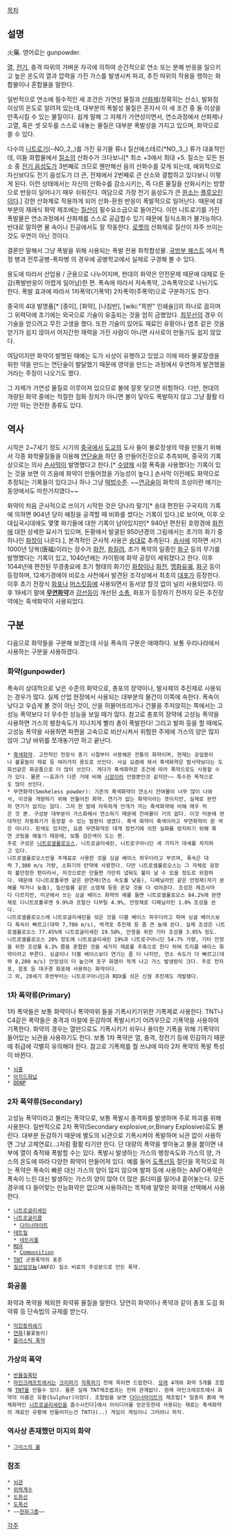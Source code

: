 [[목차]]
== 설명 ==
火藥. 영어로는 gunpowder.

[[열]], [[전기]], 충격 따위의 가벼운 자극에 의하여 순간적으로 연소 또는 분해 반응을 일으키고 높은 온도의 열과 압력을 가진 가스를 발생시켜 파괴, 추진 따위의 작용을 행하는 화합물이나 혼합물을 말한다.

일반적으로 연소에 필수적인 세 조건은 가연성 물질과 [[산화제]](정확히는 산소), 발화점 이상의 온도로 알려져 있는데, 대부분의 폭발성 물질은 혼자서 이 세 조건 중 둘 이상을 만족시킬 수 있는 물질이다. 쉽게 말해 그 자체가 가연성이면서, 연소과정에서 산화제나 고열, 혹은 셋 모두를 스스로 내놓는 물질은 대부분 폭발성을 가지고 있으며, 화약으로 쓸 수 있다.

다수의 [[니트로]]기(─NO,,2,,)를 가진 유기물 류나 질산에스테르(*NO,,3,,) 류가 대표적인데, 이들 화합물에서 [[질소]]의 산화수가 크다보니[* 최소 +3에서 최대 +5. 질소는 모든 원소 중 [[전기 음성도]]가 3번째로 크므로 웬만해선 음의 산화수를 갖게 되는데, 예외적으로 자신보다도 전기 음성도가 더 큰, 전체에서 2번째로 큰 산소와 결합하고 있다보니 이렇게 된다. 이런 상태에서는 자신의 산화수를 감소시키는, 즉 다른 물질을 산화시키는 방향으로 반응이 일어나기 매우 쉬워진다. 여담으로 가장 전기 음성도가 큰 [[원소]]는 [[플루오린]]이다.] 강한 산화제로 작용하게 되어 산화-환원 반응이 폭발적으로 일어난다. 때문에 대부분의 재래식 화약 제조에는 [[질산]]이 필수요소급으로 들어간다. 이런 니트로기를 가진 폭발물은 연소과정에서 산화제를 스스로 공급할수 있기 때문에 질식소화가 불가능하다. 반대로 말하면 물 속이나 진공에서도 잘 작동한다. [[로켓]]의 산화제로 질산이 자주 쓰이는 것도 우연이 아닌 것이다.

결론만 말해서 그냥 폭발을 위해 사용되는 폭발 전용 화학합성물. [[국방부 퀘스트]] 에서 특정 병과 전투공병-폭파병 의 경우에 공병학교에서 실제로 구경해 볼 수 있다.

용도에 따라서 산업용 / 군용으로 나누어지며, 현대의 화약은 안전문제 때문에 대체로 둔감(폭발반응이 어렵게 일어남)한 편. 폭속에 따라서 저속폭약, 고속폭약으로 나뉘기도 한다. 폭발 효과에 따라서 1차폭약(기폭약) 2차폭약(주폭약)으로 구분하기도 한다.

중국의 4대 발명품[* [종이], [화약], [나침반], [wiki:"목판" 인쇄술]]의 하나로 꼽히며 그 위력덕에 초기에는 외국으로 기술이 유출되는 것을 엄히 금했었다. [[최무선]]의 경우 이 기술을 얻으려고 무진 고생을 했다. 또한 기술이 있어도 재료인 유황이나 염초 같은 것을 얻기가 쉽지 않아서 어지간한 재력을 가진 사람이 아니면 사사로이 만들기도 쉽지 않았다.

여담이지만 화약이 발명된 때에는 도가 사상이 유행하고 있었고 이에 따라 불로장생을 위한 약을 만드는 연단술이 발달했기 때문에 영약을 만드는 과정에서 우연하게 발견했을거라는 주장이 나오기도 했다.

그 자체가 가연성 물질로 이루어져 있으므로 불에 잘못 닿으면 위험하다. 다만, 현대의 개량된 화약 중에는 적절한 점화 장치가 아니면 불이 닿아도 폭발하지 않고 그냥 활활 타기만 하는 안전한 종류도 있다.
== 역사 ==
시작은 2~7세기 정도 시기의 [[중국]]에서 [[도교]]의 도사 들이 불로장생의 약을 만들기 위해서 각종 화학물질들을 이용해 [[연단]]술을 하던 중 만들어진것으로 추측되며, 중국의 기록상으로는 의사 [[손사막]]이 발명했다고 한다.[* [[수양제]] 시절 폭죽을 사용했다는 기록이 있는 것을 보면 이 즈음에 화약이 만들어졌을 가능성이 높다.] 손사막 이전에도 화약으로 추정되는 기록들이 있다고나 하나 그냥 [[떡밥]]수준. ~~[[연금술]]이 화학의 조상이란 얘기는 동양에서도 마찬가지였다~~

화약이 처음 군사적으로 쓰이기 시작한 것은 당나라 말기[* 송대 편찬된 구국지의 기록에 의하면 904년 당이 예장을 공격할 때 비화를 썼다는 기록이 있다.]로 보이며, 이후 오대십국시대에도 몇몇 화기들에 대한 기록이 남아있지만[* 940년 편찬된 호령경에 [[화전]]에 대한 상세한 묘사가 있으며, 돈황에서 발굴된 950년경의 그림에서는 초기의 화기 중 하나인 [[화창]]이 나온다.], 본격적인 군사적 사용은 [[송]]대로 추측된다. [[송사]]에 의하면 서기 1000년 당복(唐福)이라는 장수가 [[화전]], [[화질려]], 초기 폭약의 일종인 [[화구]] 등의 무기를 발명했다는 기록이 있고, 1040년에는 카이펑에 화약 공장이 세워졌다고 한다. 이후 1044년에 편찬된 무경총요에 초기 형태의 화기인 [[화창]]이나 [[화전]], [[맹화유궤]], [[화구]] 등이 등장하며, 12세기경에야 비로소 사천에서 발견된 조각상에서 최초의 [[대포]]가 등장한다. 이후 초기 전장식 [[화포]]나 [[머스킷]]등에 사용되면서 동서양 할것 없이 널리 사용되었다. 이후 19세기 말에 '''[[무연화약]]'''과 [[강선]]등이 개선된 [[소총]], 화포가 등장하기 전까지 모든 추진장약에는 흑색화약이 사용되었다.
== 구분 ==
다음으로 화약들을 구분해 보겠는데 사실 폭속의 구분은 애매하다. 보통 우리나라에서 사용하는 구분을 사용하겠다.
=== 화약(gunpowder) ===
폭속이 상대적으로 낮은 수준의 화약으로, 총포의 장약이나, 발사체의 추진제로 사용되는 경우가 많다. 실제 산업 현장에서 사용되는 대부분의 물건이 이쪽에 속한다. 폭속이 낮다고 우습게 볼 것이 아닌 것이, 산을 허물어뜨리거나 건물을 주저앉히는 쪽에서는 고성능 폭약보다 더 우수한 성능을 보일 때가 많다.
참고로 총포의 장약에 고성능 폭약을 사용하면 가스의 팽창속도가 지나치게 빨라 총이 폭발한다! 그리고 발파 등을 할 때에도 고성능 폭약을 사용하면 파편을 고속으로 비산시켜서 위험한 주제에 가스의 양은 많지 않아 그냥 바위를 쪼개놓기만 하고 끝난다.

 * [[흑색화약]]. 고전적인 전장식 총기 시절부터 사용해온 전통의 화약이며, 현재는 공업용이나 불꽃놀이 재료 등 여러가지 용도로 쓰인다. 사실 요즘에 와서 흑색화약은 발사약보다는 도화선같은 화공품으로 더 많이 쓰인다. 게다가 흑색화약은 조건에 따라 폭약으로도 사용할 수가 있다. 물론 ~~효과가 다른 거에 비해 [[시망]]이라 안쓸뿐인것 같지만~~ 특수한 목적으로도 많이 쓰인다.
 * 무연화약(Smokeless powder): 기존의 흑색화약이 연소시 잔여물이 너무 많이 나와서, 이것을 개량하기 위해 만들어진 화약. 연기가 없는 화약이라는 뜻이지만, 실제로 완전히 연기가 없지는 않다. 그저 한 발에 자욱하게 안개가 끼는 흑색화약에 비해 매우 적은 것 뿐. 구성분 대부분이 가스화해서 연소하기 때문에 잔여물이 거의 없다. 이것 덕분에 현대적인 자동화기가 등장할 수 있는 발판이 생겼다. 흑색 화약이 흑색이라고 무연화약이 흰 색은 아니다. 흰색도 있지만, 요즘 무연화약은 대개 정전기에 의한 실화를 방지하기 위해 흑연 코팅을 해놓기 때문에, 보통 검은색이 도는 편.
 주로 구성은 [[니트로셀룰로오스]], 니트로글리세린, 니트로구아니딘 세 가지가 대세를 차지하고 있다.
 니트로셀룰로오스만을 주재료로 사용한 것을 싱글 베이스 파우더라고 부르며, 폭속은 대략 7,300 m/s 가량, 소화기의 탄약에 사용한다. 다만 니트로셀룰로오스는 그 자체로 굉장히 불안정한 편이라서, 저것으로만 만들면 가만히 냅둬도 불이 날 수 있을 정도로 위험하다. 때문에 디니트로톨루엔 같은 완연제(연소 속도를 낮춤), 디페닐라민 같은 안정제(자기 분해를 막거나 늦춤), 질산칼륨 같은 소염제 등등 온갖 것을 다 섞어준다. 조성은 제조사마다 다르지만, 미군에서 쓰는 싱글 베이스 화약의 예를 들면 니트로셀룰로오스 84.2%에 완연제로 디니트로톨루엔 9.9%과 프탈산 디부틸 4.9%, 안정제로 디페닐라민 1.0% 조성을 쓴다. 
 니트로셀룰로오스에 니트로글리세린을 섞은 것을 더블 베이스 파우더라고 하며 싱글 베이스보다 폭속이 빠르고(대략 7,700 m/s), 박격포 추진제 등 좀 큰 놈에 쓴다. 실제 조성은 니트로셀룰로오스 77.45%에 니트로글리세린 19.50%, 안정을 위한 기타 조성물 3.05% 정도.
 니트로셀룰로오스 20% 정도에 니트로글리세린 19%과 니트로구아니딘 54.7% 가량, 기타 안정을 위한 조성물 6.3% 쯤을 혼합한 것을 세가지 재료를 주축으로 한다 하여 트리플 베이스 화약이라고 부른다. 싱글이나 더블 베이스보다 연기는 좀 더 나지만, 연소 속도가 더 빠르고(대략 8,200 m/s) 안정성이 더 높으며 포구 화염이 적게 나고 가스 발생량이 크다. 주로 전차포, 함포 등 대구경 화포에 사용하는 화약이다.
 그 외, 20세기 후반부터는 니트로구아니딘과 RDX를 섞은 신형 추진제도 개발됐다.

=== 1차 폭약류(Primary) ===
1차 폭약들은 보통 화약이나 폭약따위 들을 기폭시키기위한 기폭제로 사용한다. TNT나 C4같은 폭약들은 충격과 마찰에 둔감하여 폭발시키기 어려우므로 기폭약을 사용하여 기폭한다. 화약의 경우는 열만으로도 기폭시키기 쉬우나 용이한 기폭을 위해 기폭약이 들어있는 뇌관을 사용하기도 한다. 보통 1차 폭약은 열, 충격, 정전기 등에 민감하기 때문에 취급에 각별히 유의해야 한다. 참고로 기폭제를 뭘 쓰냐에 따라 2차 폭약의 폭발 특성이 바뀐다.

 * [[뇌홍]]
 * [[아지드화납]]
 * [[DDNP]]
=== 2차 폭약류(Secondary) ===
고성능 폭약이라고 불리는 폭약으로, 보통 폭발시 충격파를 발생하며 주로 파괴를 위해 사용한다. 일반적으로 2차 폭약(Secondary explosive,or,Binary Explosive)로도 불린다. 대부분 둔감하기 때문에 별도의 뇌관으로 기폭시켜야 폭발하며 뇌관 없이 사용하면 그냥 고체연료(...)처럼 활활 타기만 한다. 단 대량의 폭약을 쌓아놓고 불을 붙이면 내부에 열이 축적돼 폭발할 수는 있다. 폭발시 발생하는 가스의 팽창속도와 가스의 양, 가스의 온도에 따라 다양한 화약이 만들어져 있다. 예를 들어 [[도폭선]]등 절단을 목적으로 하는 폭약은 폭속이 빠른 대신 가스의 양이 많지 않으며 발파 등에 사용하는 ANFO폭약은 폭속이 느린 대신 발생하는 가스의 양이 많아 더 많은 흙더미를 밀어내 흩어놓는다. 모든 경우에 다 들어맞는 만능화약은 없으며 사용하려는 목적에 알맞은 화약을 선택해서 사용한다.

 * [[니트로글리세린]]
 * [[니트로글리콜]]
   * [[다이너마이트]]
 * [[테트릴]]
   * [[테트리톨]]
 * [[RDX]]
   * [[Composition]]
 * [[TNT]] 군용폭약의 표준
 * [[질산암모늄]](ANFO) 질소 비료의 주성분으로 만든 폭약.


=== 화공품 ===
화약과 폭약을 제외한 화약류 물질을 말한다. 당연히 화약이나 폭약과 같이 총포 도검 화약류 등 단속법의 규제를 받는다.
 * [[미진동파쇄기]]
 * [[연화]](불꽃놀이)
 * [[플라스틱 폭약]]
=== 가상의 폭약 ===
 * [[반물질]]폭탄
 * [[마인크래프트]]에서는 [[크리퍼]]가 [[자폭]]하기 전에 죽이면 드랍한다. [[모래]] 4개와 화약 5개를 조합해 [[TNT]]를 만들수 있다. 물론 실제 TNT제조법과는 전혀 관계없다. 원래 마인크래프트에서 화약의 이름은 유황(Sulphur)이었다. 조합법을 보면 [[다이너마이트]]의 제조법[* 일종의 흙에 액체화약인 [[니트로글리세린]]을 흡수시킨다]에서 아이디어를 얻은듯한데 사용되는 재료는 흑색화약의 재료인 유황에 만들어지는건 TNT다(..) 게임이 게임이니 그러려니 하자.
=== 역사상 존재했던 미지의 화약 ===
 * [[그리스의 불]]

=== 참조 ===
 * [[뇌관]]
 * [[위력계수]]
 * [[도화선]]
 * [[도폭선]]
 * ~~[[한화그룹]]~~

[[각주]]
